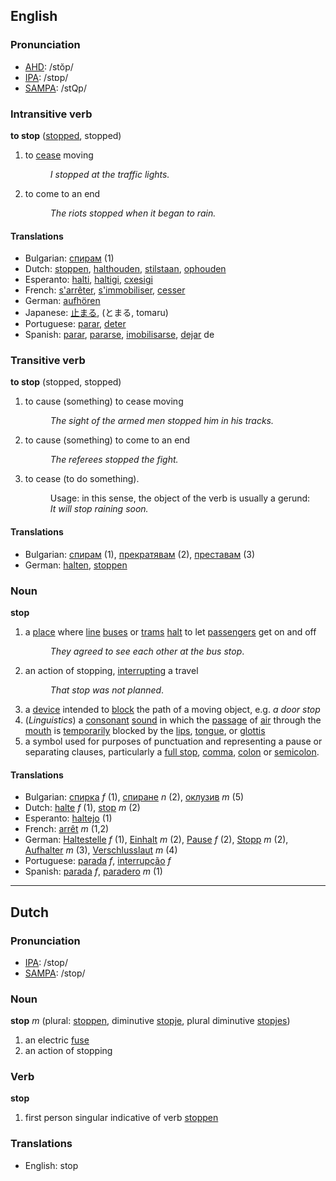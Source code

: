 ==English==

===Pronunciation===
*[[w:AHD|AHD]]: /stŏp/
*[[w:IPA|IPA]]: /stɒp/
*[[w:SAMPA|SAMPA]]: /stQp/

===Intransitive verb===
'''to stop''' ([[stopped]], stopped)

# to [[cease]] moving
#: ''I stopped at the traffic lights.''
# to come to an end
#: ''The riots stopped when it began to rain.''

====Translations====
*Bulgarian: [[спирам]] (1)
*Dutch: [[stoppen]], [[halthouden]], [[stilstaan]], [[ophouden]] <!-- not verified -->
*Esperanto: [[halti]], [[haltigi]], [[cxesigi]] <!-- not verified -->
*French: [[s'arrêter]], [[s'immobiliser]], [[cesser]] <!-- not verified -->
*German: [[aufhören]]
*Japanese: [[止まる]], (とまる, tomaru) <!-- not verified -->
*Portuguese: [[parar]], [[deter]] <!-- not verified -->
*Spanish: [[parar]], [[pararse]], [[imobilisarse]], [[dejar]] de <!-- not verified -->

===Transitive verb===
'''to stop''' (stopped, stopped)

# to cause (something) to cease moving
#: ''The sight of the armed men stopped him in his tracks.''
# to cause (something) to come to an end
#: ''The referees stopped the fight.''
# to cease (to do something).
#: Usage: in this sense, the object of the verb is usually a gerund:
#: ''It will stop raining soon.''

====Translations====
*Bulgarian: [[спирам]] (1), [[прекратявам]] (2), [[преставам]] (3)
*German: [[halten]], [[stoppen]]

===Noun===

'''stop'''

# a [[place]] where [[line]] [[bus]]es or [[tram]]s [[halt]] to let [[passenger]]s get on and off
#:''They agreed to see each other at the bus stop''.
# an action of stopping, [[interrupting]] a travel
#:''That stop was not planned''.
# a [[device]] intended to [[block]] the path of a moving object, e.g. ''a door stop''
# (''Linguistics'') a [[consonant]] [[sound]] in which the [[passage]] of [[air]] through the [[mouth]] is [[temporarily]] blocked by the [[lips]], [[tongue]], or [[glottis]]
# a symbol used for purposes of punctuation and representing a pause or separating clauses, particularly a [[full stop]], [[comma]], [[colon]] or [[semicolon]].

====Translations====

*Bulgarian: [[спирка]] ''f'' (1), [[спиране]] ''n'' (2), [[оклузив]] ''m'' (5)
*Dutch: [[halte]] ''f'' (1), [[stop]] ''m'' (2)
*Esperanto: [[haltejo]] (1)
*French: [[arrêt]] ''m'' (1,2)
*German: [[Haltestelle]] ''f'' (1), [[Einhalt]] ''m'' (2), [[Pause]] ''f'' (2), [[Stopp]] ''m'' (2), [[Aufhalter]] ''m'' (3), [[Verschlusslaut]] ''m'' (4)
*Portuguese: [[parada]] ''f'', [[interrupção]] ''f''
*Spanish: [[parada]] ''f'', [[paradero]] ''m'' (1)

----

==Dutch==

===Pronunciation===
*[[w:IPA|IPA]]: /stop/
*[[w:SAMPA|SAMPA]]: /stop/

===Noun===
'''stop''' ''m'' (plural: [[stoppen]], diminutive [[stopje]], plural diminutive [[stopjes]])

# an electric [[fuse]]
# an action of stopping

===Verb===

'''stop'''

# first person singular indicative of verb [[stoppen]]

===Translations===
*English: stop